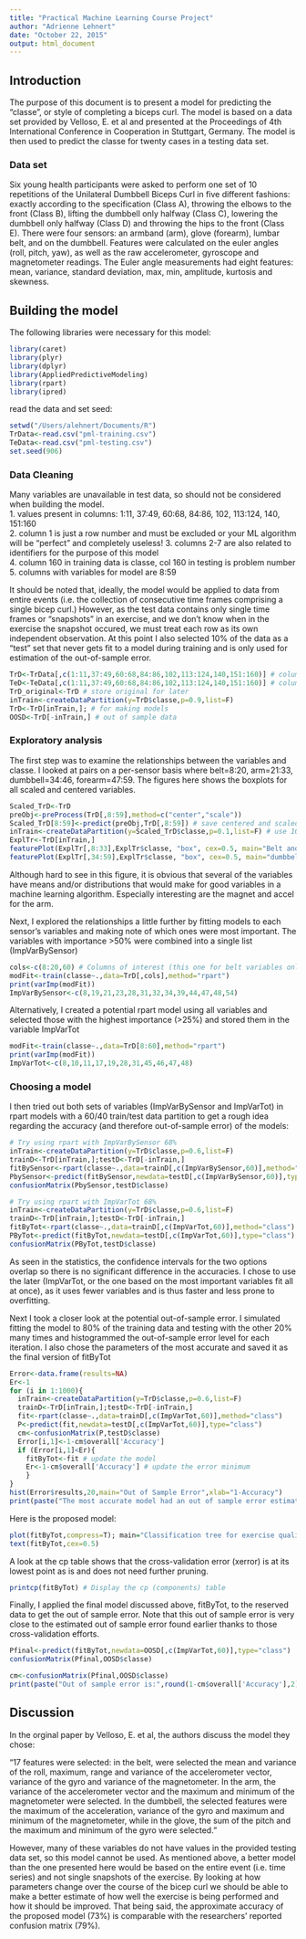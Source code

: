 ```yaml
---
title: "Practical Machine Learning Course Project"
author: "Adrienne Lehnert"
date: "October 22, 2015"
output: html_document
---
```

## Introduction
The purpose of this document is to present a model for predicting the "classe", or style of completing a biceps curl. The model is based on a data set provided by Velloso, E. et al and presented at the Proceedings of 4th International Conference in Cooperation in Stuttgart, Germany. The model is then used to predict the classe for twenty cases in a testing data set.

### Data set
Six young health participants were asked to perform one set of 10 repetitions of the Unilateral Dumbbell Biceps Curl in five different fashions: exactly according to the specification (Class A), throwing the elbows to the front (Class B), lifting the dumbbell only halfway (Class C), lowering the dumbbell only halfway (Class D) and throwing the hips to the front (Class E). There were four sensors: an armband (arm), glove (forearm), lumbar belt, and on the dumbbell. Features were calculated on the euler angles (roll, pitch, yaw), as well as the raw accelerometer, gyroscope and magnetometer readings. The Euler angle measurements had eight features: mean, variance, standard deviation, max, min, amplitude, kurtosis and skewness. 

## Building the model
The following libraries were necessary for this model:
```r
library(caret)
library(plyr)
library(dplyr)
library(AppliedPredictiveModeling)
library(rpart)
library(ipred)
```

read the data and set seed:
```r
setwd("/Users/alehnert/Documents/R")
TrData<-read.csv("pml-training.csv")
TeData<-read.csv("pml-testing.csv")
set.seed(906)
```

### Data Cleaning
 Many variables are unavailable in test data, so should not be considered when building the model.  
 1. values present in columns: 1:11, 37:49, 60:68, 84:86, 102, 113:124, 140, 151:160  
 2. column 1 is just a row number and must be excluded or your ML algorithm will be "perfect" and completely useless!
 3. columns 2-7 are also related to identifiers for the purpose of this model  
 4. column 160 in training data is classe, col 160 in testing is problem number  
 5. columns with variables for model are 8:59  
 
 It should be noted that, ideally, the model would be applied to data from entire events (i.e. the collection of consecutive time frames comprising a single bicep curl.) However, as the test data contains only single time frames or "snapshots" in an exercise, and we don't know when in the exercise the snapshot occured, we must treat each row as its own independent observation. At this point I also selected 10% of the data as a "test" set that never gets fit to a model during training and is only used for estimation of the out-of-sample error.
 
```r
TrD<-TrData[,c(1:11,37:49,60:68,84:86,102,113:124,140,151:160)] # columns of interest in training data
TeD<-TeData[,c(1:11,37:49,60:68,84:86,102,113:124,140,151:160)] # columns of interest in testing data
TrD_original<-TrD # store original for later
inTrain<-createDataPartition(y=TrD$classe,p=0.9,list=F)
TrD<-TrD[inTrain,]; # for making models
OOSD<-TrD[-inTrain,] # out of sample data
```

### Exploratory analysis
 The first step was to examine the relationships between the variables and classe. I looked at pairs on a per-sensor basis where belt=8:20, arm=21:33, dumbbell=34:46, forearm=47:59. The figures here shows the boxplots for all scaled and centered variables.
```r
Scaled_TrD<-TrD
preObj<-preProcess(TrD[,8:59],method=c("center","scale"))
Scaled_TrD[8:59]<-predict(preObj,TrD[,8:59]) # save centered and scaled on variable columns
inTrain<-createDataPartition(y=Scaled_TrD$classe,p=0.1,list=F) # use 10% for clarity on figure
ExplTr<-TrD[inTrain,]
featurePlot(ExplTr[,8:33],ExplTr$classe, "box", cex=0.5, main="Belt and arm variables") 
featurePlot(ExplTr[,34:59],ExplTr$classe, "box", cex=0.5, main="dumbbell and forearm variables")
```

Although hard to see in this figure, it is obvious that several of the variables have means and/or distributions that would make for good variables in a machine learning algorithm. Especially interesting are the magnet and accel for the arm.

Next, I explored the relationships a little further by fitting models to each sensor's variables and making note of which ones were most important. The variables with importance >50% were combined into a single list (ImpVarBySensor)
```r
cols<-c(8:20,60) # Columns of interest (this one for belt variables only--others are not shown here)
modFit<-train(classe~.,data=TrD[,cols],method="rpart")
print(varImp(modFit))
ImpVarBySensor<-c(8,19,21,23,28,31,32,34,39,44,47,48,54)
```

Alternatively, I created a potential rpart model using all variables and selected those with the highest importance (>25%) and stored them in the variable ImpVarTot
```r
modFit<-train(classe~.,data=TrD[8:60],method="rpart")
print(varImp(modFit))
ImpVarTot<-c(8,10,11,17,19,28,31,45,46,47,48)
```

### Choosing a model
I then tried out both sets of variables (ImpVarBySensor and ImpVarTot) in rpart models with a 60/40 train/test data partition to get a rough idea regarding the accuracy (and therefore out-of-sample error) of the models:  

```r
# Try using rpart with ImpVarBySensor 68%
inTrain<-createDataPartition(y=TrD$classe,p=0.6,list=F)
trainD<-TrD[inTrain,];testD<-TrD[-inTrain,]
fitBySensor<-rpart(classe~.,data=trainD[,c(ImpVarBySensor,60)],method="class")
PbySensor<-predict(fitBySensor,newdata=testD[,c(ImpVarBySensor,60)],type="class")
confusionMatrix(PbySensor,testD$classe)

# Try using rpart with ImpVarTot 68%
inTrain<-createDataPartition(y=TrD$classe,p=0.6,list=F)
trainD<-TrD[inTrain,];testD<-TrD[-inTrain,]
fitByTot<-rpart(classe~.,data=trainD[,c(ImpVarTot,60)],method="class")
PByTot<-predict(fitByTot,newdata=testD[,c(ImpVarTot,60)],type="class")
confusionMatrix(PByTot,testD$classe)
```

As seen in the statistics, the confidence intervals for the two options overlap so there is no significant difference in the accuracies. I chose to use the later (ImpVarTot, or the one based on the most important variables fit all at once), as it uses fewer variables and is thus faster and less prone to overfitting. 

Next I took a closer look at the potential out-of-sample error. I simulated fitting the model to 80% of the training data and testing with the other 20% many times and histogrammed the out-of-sample error level for each iteration. I also chose the parameters of the most accurate and saved it as the final version of fitByTot  

```r
Error<-data.frame(results=NA)
Er<-1
for (i in 1:1000){
  inTrain<-createDataPartition(y=TrD$classe,p=0.6,list=F)
  trainD<-TrD[inTrain,];testD<-TrD[-inTrain,]
  fit<-rpart(classe~.,data=trainD[,c(ImpVarTot,60)],method="class")
  P<-predict(fit,newdata=testD[,c(ImpVarTot,60)],type="class")
  cm<-confusionMatrix(P,testD$classe)
  Error[i,1]<-1-cm$overall['Accuracy']
  if (Error[i,1]<Er){
    fitByTot<-fit # update the model
    Er<-1-cm$overall['Accuracy'] # update the error minimum
    }
}
hist(Error$results,20,main="Out of Sample Error",xlab="1-Accuracy")
print(paste("The most accurate model had an out of sample error estimate of ",round(Er,2)))
```


Here is the proposed model:  

```r
plot(fitByTot,compress=T); main="Classification tree for exercise quality"
text(fitByTot,cex=0.5)
```

A look at the cp table shows that the cross-validation error (xerror) is at its lowest point as is and does not need further pruning.
```r
printcp(fitByTot) # Display the cp (components) table
```


Finally, I applied the final model discussed above, fitByTot, to the reserved data to get the out of sample error. Note that this out of sample error is very close to the estimated out of sample error found earlier thanks to those  cross-validation efforts.  

```r
Pfinal<-predict(fitByTot,newdata=OOSD[,c(ImpVarTot,60)],type="class")
confusionMatrix(Pfinal,OOSD$classe)
```
```r
cm<-confusionMatrix(Pfinal,OOSD$classe)
print(paste("Out of sample error is:",round(1-cm$overall['Accuracy'],2)))
```


## Discussion
In the orginal paper by Velloso, E. et al, the authors discuss the model they chose:  

"17 features were selected: in the belt, were selected the mean and variance of the roll, maximum, range and variance of the accelerometer vector, variance of the gyro and variance of the magnetometer. In the arm, the variance of the accelerometer vector and the maximum and minimum of the magnetometer were selected. In the dumbbell, the selected features were the maximum of the acceleration, variance of the gyro and maximum and minimum of the magnetometer, while in the glove, the sum of the pitch and the maximum and minimum of the gyro were selected."  

However, many of these variables do not have values in the provided testing data set, so this model cannot be used. As mentioned above, a better model than the one presented here would be based on the entire event (i.e. time series) and not single snapshots of the exercise. By looking at how parameters change over the course of the bicep curl we should be able to make a better estimate of how well the exercise is being performed and how it should be improved. That being said, the approximate accuracy of the proposed model (73%) is comparable with the researchers' reported confusion matrix (79%).





